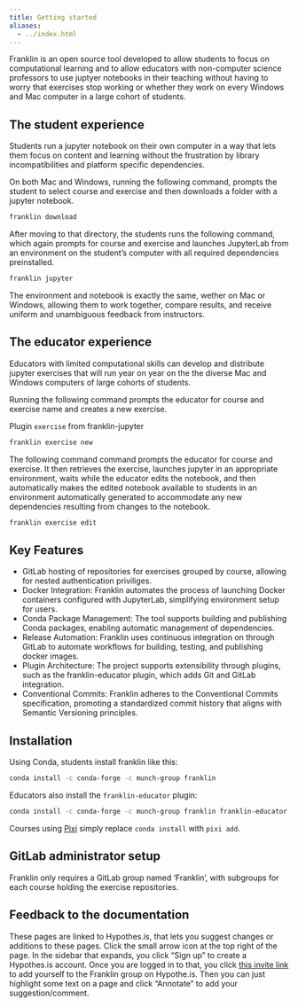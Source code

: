 ```yaml
---
title: Getting started
aliases:
  - ../index.html
---
```


Franklin is an open source tool developed to allow students to focus on computational learning and to allow educators with non-computer science professors to use juptyer notebooks in their teaching without having to worry that exercises stop working or whether they work on every Windows and Mac computer in a large cohort of students.

## The student experience

Students run a jupyter notebook on their own computer in a way that lets them focus on content and learning without the frustration by library incompatibilities and platform specific dependencies. 

On both Mac and Windows, running the following command, prompts the student to select course and exercise and then downloads a folder with a jupyter notebook.

```.bash
franklin download
```

After moving to that directory, the students runs the following command, which again prompts for course and exercise and launches JupyterLab from an environment on the student's computer with all required dependencies preinstalled.

```.bash
franklin jupyter
```

The environment and notebook is exactly the same, wether on Mac or Windows, allowing them to work together, compare results, and receive uniform and unambiguous feedback from instructors.

## The educator experience

Educators with limited computational skills can develop and distribute jupyter exercises that will run year on year on the the diverse Mac and Windows computers of large cohorts of students.

Running the following command prompts the educator for course and exercise name and creates a new exercise. 

Plugin `exercise` from franklin-jupyter

```.bash
franklin exercise new
```

The following command command prompts the educator for course and exercise. It then retrieves the exercise, launches jupyter in an appropriate environment, waits while the educator edits the notebook, and then automatically makes the edited notebook available to students in an environment automatically generated to accommodate any new dependencies resulting from changes to the notebook.

```.bash
franklin exercise edit
```

## Key Features

- GitLab hosting of repositories for exercises grouped by course, allowing for nested authentication priviliges.
- Docker Integration: Franklin automates the process of launching Docker containers configured with JupyterLab, simplifying environment setup for users.
- Conda Package Management: The tool supports building and publishing Conda packages, enabling automatic management of dependencies.
- Release Automation: Franklin uses continuous integration on through GitLab to automate workflows for building, testing, and publishing docker images.
- Plugin Architecture: The project supports extensibility through plugins, such as the franklin-educator plugin, which adds Git and GitLab integration.
- Conventional Commits: Franklin adheres to the Conventional Commits specification, promoting a standardized commit history that aligns with Semantic Versioning principles.

## Installation

Using Conda, students install franklin like this:

```.bash
conda install -c conda-forge -c munch-group franklin
```

Educators also install the `franklin-educator` plugin:

```.bash
conda install -c conda-forge -c munch-group franklin franklin-educator
```

Courses using [Pixi](https://pixi.sh/latest/) simply replace `conda install` with `pixi add`.

## GitLab administrator setup

Franklin only requires a GitLab group named 'Franklin', with subgroups for each course holding the exercise repositories.

## Feedback to the documentation

These pages are linked to Hypothes.is, that lets you suggest changes or additions to these pages. Click the small arrow icon at the top right of the page. In the sidebar that expands, you click "Sign up" to create a Hypothes.is account. Once you are logged in to that, you click [this invite link](https://hypothes.is/groups/99akKdQZ/franklin) to add yourself to the Franklin group on Hypothe.is. Then you can just highlight some text on a page and click "Annotate" to add your suggestion/comment. 

